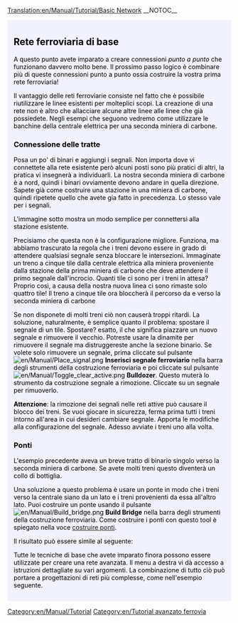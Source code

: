 [[Translation:en/Manual/Tutorial/Basic Network]]
__NOTOC__

{{en/Tabs|3|3
|it/Manual/Tutorial/Due banchine|1. Due stazioni<!--
-->|it/Manual/Tutorial/Due binari|2. Due binari<!--
-->|it/Manual/Tutorial/Rete ferroviaria di base|3. Rete ferroviaria di base}}
<div style="padding:.5em 1em 1em 1em; border-top:none; background-color:#f1f2fe; color:#000;">
{{it/Manual/Tutorial/Tutorial}}
== Rete ferroviaria di base == <!--Basic Network-->
A questo punto avete imparato a creare connessioni ''punto a punto'' che funzionano davvero molto bene. Il prossimo passo logico è combinare più di queste connessioni punto a punto ossia costruire la vostra prima rete ferroviaria!

<!--Now you can create point-to-point connections which work really quite well. The next logical step is to combine multiple of these point-to-point connections: building your first rail network!-->

Il vantaggio delle reti ferroviarie consiste nel fatto che è possibile riutilizzare le linee esistenti per molteplici scopi. La creazione di una rete non è altro che allacciare alcune altre linee alle linee che già possiedete. Negli esempi che seguono vedremo come utilizzare le banchine della centrale elettrica per una seconda miniera di carbone.

<!--The advantage of rail networks is that you can reuse existing tracks for multiple purposes. Creating a network is not much more than just attaching some other tracks to the tracks you already have. In the following examples we'll be looking at using the platforms at the power plant for a second coal mine.-->

=== Connessione delle tratte === <!--Connecting the track-->
Posa un po' di binari e aggiungi i segnali. Non importa dove vi connettete alla rete esistente però alcuni posti sono più pratici di altri, la pratica vi insegnerà a individuarli. La nostra seconda miniera di carbone è a nord, quindi i binari ovviamente devono andare in quella direzione. Sapete già come costruire una stazione in una miniera di carbone, quindi ripetete quello che avete gia fatto in precedenza. Lo stesso vale per i segnali.

<!--Place some track and add signals. It doesn't really matter where you connect to your existing network, but some places are more practical than others. The best way to learn this is just by doing. Our second coal mine is to the north, so the tracks obviously need to go in that direction. You already know how to build a station at a coal mine, so just repeat what you've done before. The same applies to the signals.-->

L'immagine sotto mostra un modo semplice per connettersi alla stazione esistente.
{{en/Phototable|[[File:en/Manual/Tutorial/Tutorial network simple.png|400px]]|Una seconda tratta ferroviaria collegata alla centrale elettrica (clicca per ingrandire)|none}}

<!--The image below shows a simple way to connect to the existing station.

{{Phototable|[[File:en/Manual/Tutorial/Tutorial network simple.png|400px]]|A second railway line connected to the power plant station (click to enlarge)|none}}-->

Precisiamo che questa non è la configurazione migliore. Funziona, ma abbiamo trascurato la regola che i treni devono essere in grado di attendere qualsiasi segnale senza bloccare le intersezioni. Immaginate un treno a cinque tile dalla centrale elettrica alla miniera proveniente dalla stazione della prima miniera di carbone che deve attendere il primo segnale dall'incrocio. Quanti tile ci sono per i treni in attesa? Proprio così, a causa della nostra nuova linea ci sono rimaste solo quattro tile! Il treno a cinque tile ora bloccherà il percorso da e verso la seconda miniera di carbone

<!--Note that this is not the most ideal setup. It works, but we slightly forgot about the rule trains need to be able to wait at any signal without blocking intersections. Imagine a five-tile train from the power plant to the original coal mine that has to wait at the first signal from the junction. How many tiles are there for waiting trains? That's right, due to our new track there's only four tiles left! The five-tile train will now block the path to and from the second coal mine.-->

Se non disponete di molti treni ciò non causerà troppi ritardi.  La soluzione, naturalmente, è semplice quanto il problema: spostare il segnale di un tile. Spostare? esatto, il che significa piazzare un nuovo segnale e rimuovere il vecchio. Potreste usare la dinamite per rimuovere il segnale ma distruggereste anche la sezione binario. Se volete solo rimuovere un segnale, prima cliccate sul pulsante [[File:en/Manual/Place signal.png]] '''Inserisci segnale ferroviario''' nella barra degli strumenti della costruzione ferroviaria e poi cliccate sul  pulsante [[File:en/Manual/Toggle clear active.png ]] '''Bulldozer'''. Questo muterà lo strumento da costruzione segnale a rimozione. Cliccate su un segnale per rimuoverlo.

<!--If you don't have too many trains, this will not cause too many delays. The solution of course is as easy as the problem: move the signal one tile. Move? Yes, that's placing a new signal and removing the old. You can use the dynamite to remove the signal, but that also removes the track section. If you only want to remove a signal, first click the [[File:en/Manual/Place signal.png]] '''Place Railway Signal''' button in the railway construction toolbar and then click the [[File:en/Manual/Toggle clear active.png]] '''Bulldozer''' button. This will change the signal tool from building to removing. Click a signal to remove it.-->

'''Attenzione''': la rimozione dei segnali nelle reti attive può causare il blocco dei treni. Se vuoi giocare in sicurezza, ferma prima tutti i treni intorno all'area in cui desideri cambiare segnale. Apporta le modifiche alla configurazione del segnale. Adesso avviate i treni uno alla volta.

<!--'''Warning''': Removing signals in active networks can cause trains to crash. If you want to play safe, first stop all trains around the area that you want to change signal in. Make the changes to the signal setup. Now start the trains one at a time.-->

=== Ponti === <!--Bridges-->

L'esempio precedente aveva un breve tratto di binario singolo verso la seconda miniera di carbone. Se avete molti treni questo diventerà un collo di bottiglia.

<!--The previous example had a bit of single track towards the second coal mine. If you have a lot of trains, this will become a bottleneck.-->

Una soluzione a questo problema è usare un ponte in modo che i treni verso la centrale siano da un lato e i treni provenienti da essa all'altro lato. Puoi costruire un ponte usando il pulsante [[File:en/Manual/Build bridge.png]] '''Build Bridge''' nella barra degli strumenti della costruzione ferroviaria. Come costruire i ponti con questo tool è spiegato nella voce [[en/Manual/Building bridges | costruire ponti]].

<!--A solution to this is to use a bridge such that trains towards the power plant are at one side and trains from it at the other side. You can build a bridge using the [[File:en/Manual/Build bridge.png]] '''Build Bridge''' button in the railway construction toolbar. How to build bridges from there is explained in the separate [[Building bridges|building bridges article]].-->

Il risultato può essere simile al seguente:

{{en/Phototable|[[File:en/Manual/Tutorial/Tutorial network bridge.png|400px]]|Un ponte in una rete ferroviaria (clicca per ingrandire)|none}}

<!--The result can look somewhat like the following:

{{Phototable|[[File:en/Manual/Tutorial/Tutorial network bridge.png|400px]]|A bridge in the rail network (click to enlarge)|none}}-->

Tutte le tecniche di base che avete imparato finora possono essere utilizzate per creare una rete avanzata. Il menu a destra vi dà accesso a istruzioni dettagliate su vari argomenti. La combinazione di tutto ciò può portare a progettazioni di reti più complesse, come nell'esempio seguente.

{{en/Phototable|[[File:en/Manual/Tutorial/Plufingford Transport, 22nd Mar 2032.png|512px]]|Una rete avanzata che in linea di principio è identica alle tecniche spiegate in questo tutorial, solo molto più grande! (clicca per ingrandire)|none}}

<!--All the basic techniques you've learned so far can be used to create an advanced network. The menu at the right gives you access to detailed instructions on various topics. Combining all this can eventually lead to more complex network designs, as in the example below.

{{Phototable|[[File:en/Manual/Tutorial/Plufingford Transport, 22nd Mar 2032.png|512px]]|An advanced network which in principle is identical to the techniques explained in this tutorial, only much bigger! (click to enlarge)|none}}-->


</div>
[[Category:en/Manual/Tutorial]]
[[Category:en/Tutorial avanzato ferrovia]]